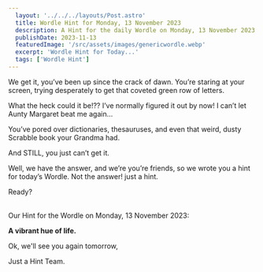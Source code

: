 ```yaml
---
  layout: '../../../layouts/Post.astro'
  title: Wordle Hint for Monday, 13 November 2023
  description: A Hint for the daily Wordle on Monday, 13 November 2023
  publishDate: 2023-11-13
  featuredImage: '/src/assets/images/genericwordle.webp'
  excerpt: 'Wordle Hint for Today...'
  tags: ['Wordle Hint']
---
```


  We get it, you’ve been up since the crack of dawn. You’re staring at your screen, trying desperately to get that coveted green row of letters. 

  What the heck could it be!??
  I’ve normally figured it out by now!
  I can’t let Aunty Margaret beat me again… 

  You’ve pored over dictionaries, thesauruses, and even that weird, dusty Scrabble book your Grandma had.

  And STILL, you just can’t get it. 

  Well, we have the answer, and we’re you’re friends, so we wrote you a hint for today’s Wordle.
  Not the answer! just a hint. 

  Ready?<br /><br />

  Our Hint for the Wordle on Monday, 13 November 2023:

  **A vibrant hue of life.**

  Ok, we'll see you again tomorrow, 

  Just a Hint Team.
  